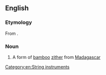 {{also|Valiha}}

==English==

===Etymology===
From {{bor|en|mg|valiha}}.

===Noun===
{{wikipedia}}
{{en-noun}}

# {{lb|en|musical instruments}} A form of [[bamboo]] [[zither]] from [[Madagascar]]

[[Category:en:String instruments]]